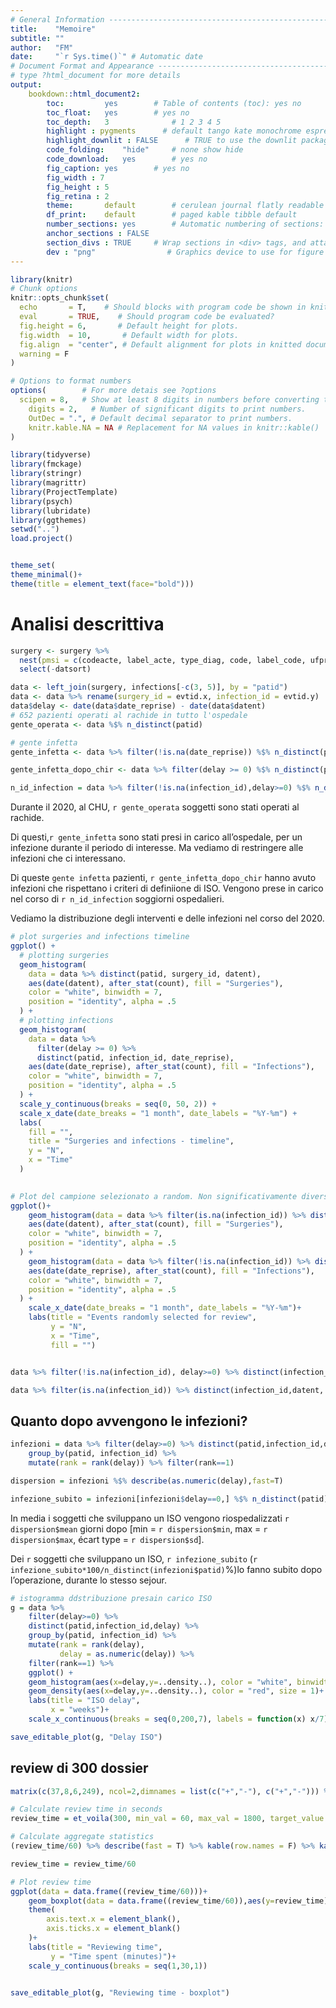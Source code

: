 ```yaml
---
# General Information --------------------------------------------------------
title:    "Memoire"
subtitle: ""
author:   "FM"
date:     "`r Sys.time()`" # Automatic date
# Document Format and Appearance ---------------------------------------------
# type ?html_document for more details
output:
    bookdown::html_document2: 
        toc:         yes        # Table of contents (toc): yes no
        toc_float:   yes        # yes no
        toc_depth:   3              # 1 2 3 4 5
        highlight : pygments      # default tango kate monochrome espresso pygments...
        highlight_downlit : FALSE      # TRUE to use the downlit package as syntax highlight engine to highlight inline code and R code chunks (including providing hyperlinks to function documentation). The package needs to be installed to use this feature.
        code_folding:    "hide"     # none show hide
        code_download:   yes        # yes no
        fig_caption: yes        # yes no
        fig_width : 7
        fig_height : 5
        fig_retina : 2
        theme:       default        # cerulean journal flatly readable paper sandstone ...
        df_print:    default        # paged kable tibble default
        number_sections: yes        # Automatic numbering of sections: yes no
        anchor_sections : FALSE
        section_divs : TRUE     # Wrap sections in <div> tags, and attach identifiers to the enclosing <div> rather than the header itself.
        dev : "png"                # Graphics device to use for figure output (defaults to png)
---
```


```r
library(knitr)
# Chunk options
knitr::opts_chunk$set(
  echo       = T,    # Should blocks with program code be shown in knitted documents?
  eval       = TRUE,    # Should program code be evaluated?
  fig.height = 6,       # Default height for plots.
  fig.width  = 10,       # Default width for plots.
  fig.align  = "center", # Default alignment for plots in knitted documents.
  warning = F
)

# Options to format numbers
options(        # For more detais see ?options
  scipen = 8,   # Show at least 8 digits in numbers before converting to exponential notation.
    digits = 2,   # Number of significant digits to print numbers.
    OutDec = ".", # Default decimal separator to print numbers.
    knitr.kable.NA = NA # Replacement for NA values in knitr::kable()
)

library(tidyverse)
library(fmckage)
library(stringr)
library(magrittr)
library(ProjectTemplate)
library(psych)
library(lubridate)
library(ggthemes)
setwd("..")
load.project()


theme_set(
theme_minimal()+
theme(title = element_text(face="bold")))
```

# Analisi descrittiva
```r
surgery <- surgery %>%
  nest(pmsi = c(codeacte, label_acte, type_diag, code, label_code, ufpro)) %>%
  select(-datsort)

data <- left_join(surgery, infections[-c(3, 5)], by = "patid")
data <- data %>% rename(surgery_id = evtid.x, infection_id = evtid.y)
data$delay <- date(data$date_reprise) - date(data$datent)
# 652 pazienti operati al rachide in tutto l'ospedale
gente_operata <- data %$% n_distinct(patid)

# gente infetta
gente_infetta <- data %>% filter(!is.na(date_reprise)) %$% n_distinct(patid)

gente_infetta_dopo_chir <- data %>% filter(delay >= 0) %$% n_distinct(patid)

n_id_infection = data %>% filter(!is.na(infection_id),delay>=0) %$% n_distinct(infection_id)
```

Durante il 2020, al CHU, `r gente_operata` soggetti sono stati operati al rachide.

Di questi,`r gente_infetta` sono stati presi in carico all'ospedale, per un infezione durante il periodo di interesse. Ma vediamo di restringere alle infezioni che ci interessano.

Di queste `gente infetta` pazienti, `r gente_infetta_dopo_chir` hanno avuto infezioni che rispettano i criteri di definiione di ISO. Vengono prese in carico nel corso di `r n_id_infection` soggiorni ospedalieri.

Vediamo la distribuzione degli interventi e delle infezioni nel corso del 2020.

```r
# plot surgeries and infections timeline
ggplot() +
  # plotting surgeries
  geom_histogram(
    data = data %>% distinct(patid, surgery_id, datent),
    aes(date(datent), after_stat(count), fill = "Surgeries"),
    color = "white", binwidth = 7,
    position = "identity", alpha = .5
  ) +
  # plotting infections
  geom_histogram(
    data = data %>%
      filter(delay >= 0) %>%
      distinct(patid, infection_id, date_reprise),
    aes(date(date_reprise), after_stat(count), fill = "Infections"),
    color = "white", binwidth = 7,
    position = "identity", alpha = .5
  ) +
  scale_y_continuous(breaks = seq(0, 50, 2)) +
  scale_x_date(date_breaks = "1 month", date_labels = "%Y-%m") +
  labs(
    fill = "",
    title = "Surgeries and infections - timeline",
    y = "N",
    x = "Time"
  )
   

# Plot del campione selezionato a random. Non significativamente diverso
ggplot()+
    geom_histogram(data = data %>% filter(is.na(infection_id)) %>% distinct(infection_id,datent) %>% sample_n(255),
    aes(date(datent), after_stat(count), fill = "Surgeries"),
    color = "white", binwidth = 7,
    position = "identity", alpha = .5
  ) +
    geom_histogram(data = data %>% filter(!is.na(infection_id)) %>% distinct(infection_id,date_reprise) %>% sample_n(38),
    aes(date(date_reprise), after_stat(count), fill = "Infections"),
    color = "white", binwidth = 7,
    position = "identity", alpha = .5
  ) +
    scale_x_date(date_breaks = "1 month", date_labels = "%Y-%m")+
    labs(title = "Events randomly selected for review",
         y = "N",
         x = "Time",
         fill = "")


data %>% filter(!is.na(infection_id), delay>=0) %>% distinct(infection_id,date_reprise, delay) %>% sample_n(38) %$% describe(as.numeric(delay), fast = T)[-1] %>% kable(row.names = F) %>% kable_minimal()

data %>% filter(is.na(infection_id)) %>% distinct(infection_id,datent, delay) %>% sample_n(255) %$% describe(as.numeric(delay), fast = T)


```

## Quanto dopo avvengono le infezioni?

```r
infezioni = data %>% filter(delay>=0) %>% distinct(patid,infection_id,delay) %>%
    group_by(patid, infection_id) %>% 
    mutate(rank = rank(delay)) %>% filter(rank==1) 

dispersion = infezioni %$% describe(as.numeric(delay),fast=T)

infezione_subito = infezioni[infezioni$delay==0,] %$% n_distinct(patid)
```

In media i soggetti che sviluppano un ISO vengono riospedalizzati `r dispersion$mean` giorni dopo [min = `r dispersion$min`, max = `r dispersion$max`, écart type = `r dispersion$sd`].

Dei `r` soggetti che sviluppano un ISO, `r infezione_subito` (`r infezione_subito*100/n_distinct(infezioni$patid)`%)lo fanno subito dopo l'operazione, durante lo stesso sejour.

```r
# istogramma ddstribuzione presain carico ISO
g = data %>% 
    filter(delay>=0) %>%
    distinct(patid,infection_id,delay) %>%
    group_by(patid, infection_id) %>% 
    mutate(rank = rank(delay),
           delay = as.numeric(delay)) %>%
    filter(rank==1) %>% 
    ggplot() +
    geom_histogram(aes(x=delay,y=..density..), color = "white", binwidth = 7, boundary=0)+
    geom_density(aes(x=delay,y=..density..), color = "red", size = 1)+
    labs(title = "ISO delay",
         x = "weeks")+
    scale_x_continuous(breaks = seq(0,200,7), labels = function(x) x/7)

save_editable_plot(g, "Delay ISO")
```

## review di 300 dossier
```r
matrix(c(37,8,6,249), ncol=2,dimnames = list(c("+","-"), c("+","-"))) %>% epiR::epi.tests()
```

```r
# Calculate review time in seconds
review_time = et_voila(300, min_val = 60, max_val = 1800, target_value = 345.4, agg_func = mean)

# Calculate aggregate statistics
(review_time/60) %>% describe(fast = T) %>% kable(row.names = F) %>% kable_minimal()

review_time = review_time/60

# Plot review time
ggplot(data = data.frame((review_time/60)))+
    geom_boxplot(data = data.frame((review_time/60)),aes(y=review_time),outlier.colour = "red", fill = "cornflowerblue")+
    theme(
        axis.text.x = element_blank(),
        axis.ticks.x = element_blank()
    )+
    labs(title = "Reviewing time",
         y = "Time spent (minutes)")+
    scale_y_continuous(breaks = seq(1,30,1))


save_editable_plot(g, "Reviewing time - boxplot")

```

